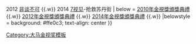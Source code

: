 {{Navbox
| name = 大马金视奖最佳时事节目
| titlestyle = background：Light Blue
| title = {{MAS}} [[大马NTV7金视奖]] - [[金视奖项列表#大马金视奖最佳时事节目|最佳时事节目]]
| groupstyle = background：#dcb28c
| group1 = 2010年代
| list1 = 2010 [[追踪档案]]-《贩卖难民》 {{.w}} 2012 [[非谈不可]] {{.w}} 2014 [[7视见]]-抢救苏丹街
| below = [[2010年金視獎頒獎典禮]] {{.w}} [[2012年金視獎頒獎典禮]] {{.w}} [[2014年金視獎頒獎典禮]] {{.w}}
|belowstyle = background: #ffe0c3; text-align: center
}}<noinclude>
[[Category:大马金视奖模板]]
</noinclude>